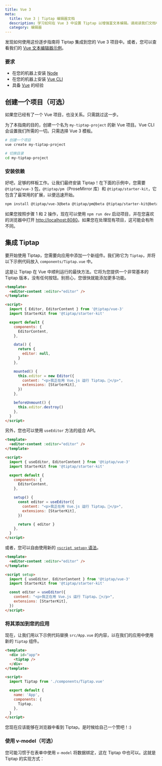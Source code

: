 ```yaml
---
title: Vue 3
meta:
  title: Vue 3 | Tiptap 编辑器文档
  description: 学习如何在 Vue 3 中设置 Tiptap 以增强富文本编辑。请阅读我们文档中的详细指南开始吧！
  category: 编辑器
---
```



发现如何使用这份逐步指南将 Tiptap 集成到您的 Vue 3 项目中。或者，您可以查看我们的 [Vue 文本编辑器示例](/examples/basics/default-text-editor)。

### 要求

- 在您的机器上安装 [Node](https://nodejs.org/en/download/)
- 在您的机器上安装 [Vue CLI](https://cli.vuejs.org/)
- 具备 [Vue](https://v3.vuejs.org/guide/introduction.html) 的经验

## 创建一个项目（可选）

如果您已经有了一个 Vue 项目，也没关系。只需跳过这一步。

为了本指南的目的，创建一个名为 `my-tiptap-project` 的新 Vue 项目。Vue CLI 会设置我们所需的一切。只需选择 Vue 3 模板。

```bash
# 创建一个项目
vue create my-tiptap-project

# 切换目录
cd my-tiptap-project
```

### 安装依赖

好吧，足够的样板工作。让我们最终安装 Tiptap！在下面的示例中，您需要 `@tiptap/vue-3` 包，`@tiptap/pm`（ProseMirror 库）和 `@tiptap/starter-kit`，它包含了最常用的扩展，以便迅速开始。

```bash
npm install @tiptap/vue-3@beta @tiptap/pm@beta @tiptap/starter-kit@beta
```

如果您按照步骤 1 和 2 操作，现在可以使用 `npm run dev` 启动项目，并在您喜欢的浏览器中打开 [http://localhost:8080](http://localhost:8080)。如果您在处理现有项目，这可能会有所不同。

## 集成 Tiptap

要开始使用 Tiptap，您需要向应用中添加一个新组件。我们称它为 `Tiptap`，并将以下示例代码放入 `components/Tiptap.vue` 中。

这是让 Tiptap 在 Vue 中顺利运行的最快方法。它将为您提供一个非常基本的 Tiptap 版本，没有任何按钮。别担心，您很快就能添加更多功能。

```html
<template>
  <editor-content :editor="editor" />
</template>

<script>
  import { Editor, EditorContent } from '@tiptap/vue-3'
  import StarterKit from '@tiptap/starter-kit'

  export default {
    components: {
      EditorContent,
    },

    data() {
      return {
        editor: null,
      }
    },

    mounted() {
      this.editor = new Editor({
        content: "<p>我正在用 Vue.js 运行 Tiptap。🎉</p>",
        extensions: [StarterKit],
      })
    },

    beforeUnmount() {
      this.editor.destroy()
    },
  }
</script>
```

另外，您也可以使用 `useEditor` 方法的组合 API。

```html
<template>
  <editor-content :editor="editor" />
</template>

<script>
  import { useEditor, EditorContent } from '@tiptap/vue-3'
  import StarterKit from '@tiptap/starter-kit'

  export default {
    components: {
      EditorContent,
    },

    setup() {
      const editor = useEditor({
        content: "<p>我正在用 Vue.js 运行 Tiptap。🎉</p>",
        extensions: [StarterKit],
      })

      return { editor }
    },
  }
</script>
```

或者，您可以自由使用新的 [`<script setup>` 语法](https://v3.vuejs.org/api/sfc-script-setup.html)。

```html
<template>
  <editor-content :editor="editor" />
</template>

<script setup>
  import { useEditor, EditorContent } from '@tiptap/vue-3'
  import StarterKit from '@tiptap/starter-kit'

  const editor = useEditor({
    content: "<p>我正在用 Vue.js 运行 Tiptap。🎉</p>",
    extensions: [StarterKit],
  })
</script>
```

### 将其添加到您的应用

现在，让我们用以下示例代码替换 `src/App.vue` 的内容，以在我们的应用中使用新的 `Tiptap` 组件。

```html
<template>
  <div id="app">
    <tiptap />
  </div>
</template>

<script>
  import Tiptap from './components/Tiptap.vue'

  export default {
    name: 'App',
    components: {
      Tiptap,
    },
  }
</script>
```

您现在应该能够在浏览器中看到 Tiptap。是时候给自己一个赞吧！:)

### 使用 v-model（可选）

您可能习惯于在表单中使用 `v-model` 将数据绑定，这在 Tiptap 中也可以。这就是 Tiptap 的实现方式：

<CodeDemo path="/GuideGettingStarted/VModel" />
